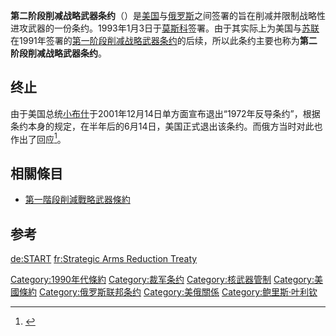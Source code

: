 {{noteTA
|1=zh-hans:布什; zh-tw:布希; zh-hk:布殊;
|2=zh-cn:叶利钦; zh-sg:耶尔辛; zh-tw:葉爾辛; zh-hk:葉利欽;
}}
{{Infobox treaty
|name=START II
|long_name=Strategic Arms Reduction Treaty II
|image=George H. W. Bush and Boris Yeltsin 1993.jpg
|image_width= 250px
|caption= [[美国总统|美国总统]][[老布什|老布什]]与[[俄罗斯总统|俄罗斯总统]][[叶利钦|叶利钦]]在[[莫斯科|莫斯科]][[克里姆林宫|克里姆林宫]]弗拉基米尔厅签署条约
|type=战略核裁军
|date_drafted=1991－1992年6月17日
|date_signed= 1993年1月3日
|location_signed={{flag|Russia|1991}}[[莫斯科|莫斯科]][[克里姆林宫|克里姆林宫]]
|date_sealed=
|date_effective=  2000年4月14日
|condition_effective= 双方批准
|date_expiration= 
|signatories={{flagicon|US}} [[乔治·赫伯特·沃克·布什|乔治·赫伯特·沃克·布什]]<hr/>{{flagicon|Russia|1991}} [[鲍里斯·尼古拉耶维奇·叶利钦|鲍里斯·尼古拉耶维奇·叶利钦]]
|parties={{flagcountry|USA}}<hr />{{flagcountry|Russia|1991}}<br />{{small|（2002年正式退出）}}
|ratifiers= {{US}}[[美国参议院|美国参议院]]<hr/>{{flag|Russia|1991}}[[国家杜马|国家杜马]]
|depositor=
|language=
|languages=[[英语|英语]]<hr />[[俄语|俄语]]
|wikisource=
}}

'''第二阶段削减战略武器条约'''（{{lang|en|'''St'''rategic '''A'''rms '''R'''eduction '''T'''reaty II, '''START II'''}}）是[[美国|美国]]与[[俄罗斯|俄罗斯]]之间签署的旨在削减并限制战略性进攻武器的一份条约。1993年1月3日于[[莫斯科|莫斯科]]签署。由于其实际上为美国与[[苏联|苏联]]在1991年签署的[[第一阶段削减战略武器条约|第一阶段削减战略武器条约]]的后续，所以此条约主要也称为'''第二阶段削减战略武器条约'''。
{{核武器|hidden=1}}

==终止==
由于美国总统[[小布什|小布什]]于2001年12月14日单方面宣布退出“1972年反导条约”，根据条约本身的规定，在半年后的6月14日，美国正式退出该条约。而俄方当时对此也作出了回应<ref>{{Cite web |url=http://military.china.com/zh_cn/news2/569/20020611/11271294.html |title=俄罗斯将退出第二阶段削减战略进攻性武器条约 |accessdate=2009-11-14 |archiveurl=https://web.archive.org/web/20041212104819/http://military.china.com/zh_cn/news2/569/20020611/11271294.html |archivedate=2004-12-12 |deadurl=yes }}</ref>。

==相關條目==
* [[第一階段削減戰略武器條約|第一階段削減戰略武器條約]]

==参考==
{{reflist}}
{{限制核武器条约}}

[[Category:1990年代條約|Category:1990年代條約]]
[[Category:裁军条约|Category:裁军条约]]
[[Category:核武器管制|Category:核武器管制]]
[[Category:美國條約|Category:美國條約]]
[[Category:俄罗斯联邦条约|Category:俄罗斯联邦条约]]
[[Category:美俄關係|Category:美俄關係]]
[[Category:鲍里斯·叶利钦|Category:鲍里斯·叶利钦]]

[[de:START|de:START]]
[[fr:Strategic_Arms_Reduction_Treaty|fr:Strategic Arms Reduction Treaty]]